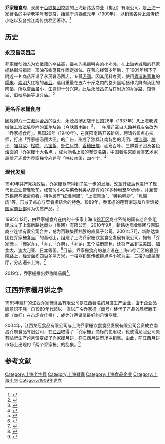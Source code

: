 {{Infobox_Company
|company_name = 上海乔家栅饮食食品发展有限公司<br/>乔家栅食府
|company_logo = [[file:Qiaojiashan.jpg|160px]]
|company_type = 国有企业
|company_slogan = 
|foundation = 1909年的[[清朝|清朝]][[上海|上海]]
|location = [[中国|中国]][[上海|上海]][[徐汇区|徐汇区]]襄阳南路336号
|key_people = 李益高（创办人）
|num_employees  = 
|industry = 食品业、饮食业
|products = 上海传统小吃、江南传统糕团、<br>苏锡帮徽帮中餐
|revenue = 
|parent = [[徐汇区|徐汇区人民政府]]控股的上海新路达商业（集团）有限公司
|subsid = 
|homepage = [http://www.newroad.com.cn/OtherNewsDetail.asp?id=11&nid=4&mid=3&tid=24 新路达商业（集团）有限公司上的介绍]
}}
{{中国非物质文化遗产
|级别 = 省
|省区市 = 上海市
|名称 = 乔家栅糕点制作技艺
|图片 = 
|申报地区或单位 = [[徐汇区|徐汇区]]
|分类 = 传统技艺
|序号 = 209
|编号项目 = Ⅷ-79
|登录时间 = 2015年
}}

'''乔家栅食府'''，隶属于[[百联集团|百联集团]]控股的上海新路达商业（集团）有限公司，是[[上海|上海]]一家著名的[[中华老字号|中华老字号]]餐饮店，始建于清宣统元年（1909年），以销售各种上海传统小吃以及各式江南传统糕团著称。<ref>{{cite news |title=上海有不少老字号的名字让人傻傻分不清楚_央广网 |url=http://www.cnr.cn/shanghai/tt/20191208/t20191208_524888807.shtml |accessdate=2021-11-02 |work=央广网 |archive-date=2021-11-02 |archive-url=https://web.archive.org/web/20211102081201/http://www.cnr.cn/shanghai/tt/20191208/t20191208_524888807.shtml }}</ref>

==历史==
===永茂昌汤团店===
乔家栅创始人为安徽籍的李益高，最初为挑担叫卖的小吃摊，在[[上海老城厢|上海老城厢]]的乔家栅路街沿措起一顶油布帐篷算作固定摊位。在苦心经营多年后，于1909年租下了附近一爿商品开设了永茂昌汤团店，专营[[汤圆|汤圆]]。因其用料考究，使用[[朱家角镇|青浦朱家角]]的[[糯米|糯米]]、[[崇明|崇明]]大红袍的[[赤豆|赤豆]]、选用重量在五六十斤之内的整头黑毛猪作为鲜肉汤团的肉馅，所以店面虽小，生意却十分兴隆。此后永茂昌先后在附近的乔家路、馆驿街、旧校场路等设分店。<ref name="食品与生活">{{cite book|url=|title=王家沙和乔家栅|date=2011年6期|location= 中国|publisher=《食品与生活》杂志|author=程乃珊|page=53}}</ref>

===更名乔家栅食府===
因躲避[[淞沪会战|八一三淞沪会战]]的战火，永茂昌汤团店于民国26年（1937年）从上海老城搬往[[上海法租界|上海法租界]]内的亚尔培路（今陕西南路）<ref>{{cite web|author1=上海饮食服务业志|title=第一节　名店|url=http://www.shtong.gov.cn/Newsite/node2/node2245/node74959/node74963/node74987/node74991/userobject1ai90745.html|accessdate=2017-09-22|archive-date=2016-03-05|archive-url=https://web.archive.org/web/20160305033740/http://www.shtong.gov.cn/newsite/node2/node2245/node74959/node74963/node74987/node74991/userobject1ai90745.html|dead-url=no}}</ref>，一年后迁至自忠路并将店名改为「乔家栅食府」。民国29年（1940年），在襄阳南路开设新店，聘请各帮点心技师，打出「乔家栅汤团大王」的广告，形成了独具江南特色的汤团、[[擂沙圆|擂沙圆]]、[[粽子|粽子]]、[[猫耳朵|猫耳朵]]、[[松糕|松糕]]、[[八宝饭|八宝饭]]、[[月饼|虾仁月饼]]、[[田螺|香糟田螺]]、面筋百叶、三鲜碧子团及各色[[烩面|烩面]]的「乔家栅十大名点」，成为驰名上海的餐饮名店，中国著名[[京剧|京剧]]表演艺术家[[周信芳|周信芳]]还曾为乔家栅食府题写「味传南国」四个字。<ref name="地方志">{{cite book|url=http://www.shtong.gov.cn/newsite/node2/node4/node2249/xuhui/node38422/node38468/node63510/userobject1ai23640.html|title=徐汇区特色商店|date=|location=中国|publisher=上海市地方志办公室|author=上海通网站|page=|access-date=2019-04-15|archive-date=2016-04-26|archive-url=https://web.archive.org/web/20160426003612/http://www.shtong.gov.cn/Newsite/node2/node4/node2249/xuhui/node38422/node38468/node63510/userobject1ai23640.html}}</ref>

===现代发展===
[[第二次国共内战|1949年共产党执政]]后，乔家栅食府得到了进一步的发展，[[改革开放|改革开放]]后也进行了现代化企业管理改革。经营的小吃与菜色种类从原有的20多种增至50余种，并兼营苏锡帮与徽帮菜肴，特色菜有“红烧河鳗”、“上海熏鱼”、“特色鸭膀”、“乳腐肉”等，形成了点心与菜肴相结合的特色。1989年，乔家栅的莲蓉麻球和八宝饭被[[中华人民共和国商业部|国家商业部]]评为优质产品。<ref name="网易">{{cite book|url=http://news.163.com/10/0211/15/5V8K09LN000120GR.html|title=味传南国喬家栅|date=|location=中国|publisher=[[网易|网易]]转[[新民晚报|新民晚报]]|author=|page=|access-date=2011-11-12|archive-url=https://web.archive.org/web/20140203111332/http://news.163.com/10/0211/15/5V8K09LN000120GR.html|archive-date=2014-02-03|dead-url=yes}}</ref>

1995年12月，由乔家栅食府在内的十多家上海市[[徐汇区|徐汇区]]商业系统的国有老企业组建成立了上海新路达商业（集团）有限公司。2010年9月，新路达商业集团与百联商业连锁有限公司合并，成为百联集团控股的直属子公司。2001年7月，新路达集团在乔家栅食品厂的基础上，组建了上海乔家栅饮食食品发展有限公司，拥有「乔家栅」、「栅家乔」、「乔」、「乔府」、「乔家」五个注册商标，还将产品销往[[美国|美国]]、[[加拿大|加拿大]]、[[澳大利亚|澳大利亚]]、[[日本|日本]]等国。<ref name="江西文明网">{{cite book|url=http://news.jxwmw.cn/system/2009/09/09/010159606_04.shtml|title=传递恒久真情 百年乔家栅缔造中华民族商业传奇|date=2009-09-09|location=中国|publisher=江西文明网|author=熊学慧|page=|access-date=2011-11-12|archive-date=2019-07-30|archive-url=https://web.archive.org/web/20190730155912/http://news.jxwmw.cn/system/2009/09/09/010159606_04.shtml}}</ref>目前，乔家栅食府的总店设在上海市徐汇区的[[襄阳南路_(上海)|襄阳南路]]上，经营面积四百多平方米，一楼以销售传统麵点与小吃为主、二楼为点菜餐厅，分店遍布上海。<ref>{{cite news |title=上海180个品牌被评为中华老字号品牌 数量在全国首屈一指 |url=http://sh.chinadaily.com.cn/2018-11/02/content_37184950.htm |accessdate=2021-11-02 |work=中国日报网 |archive-date=2021-11-05 |archive-url=https://web.archive.org/web/20211105042924/http://sh.chinadaily.com.cn/2018-11/02/content_37184950.htm }}</ref>

2019年，乔家栅推出乔咖啡品牌<ref>{{cite news |title=时髦精！112岁乔家栅跨界玩出新高度，包子配咖啡还不够，居然还卖起了包包 |url=https://www.163.com/dy/article/G9BBPURB0514A42S.html |accessdate=2021-05-08 |archive-date=2021-05-10 |archive-url=https://web.archive.org/web/20210510143146/https://www.163.com/dy/article/G9BBPURB0514A42S.html |dead-url=no }}</ref>。

==江西乔家栅月饼之争==
1983年建厂的江西乔家栅食品有限公司是江西著名的[[月饼|月饼]]生产企业，由于企业品牌意识不强，自1980年代起以一直以厂名乔家栅（商号）替代了产品的品牌滕王阁（商标）在市场宣传推广，成为江西销量最好的月饼品牌。

2004年，江西龙冠食品有限公司与上海乔家栅饮食食品发展有限公司合资成立南昌乔府食品有限公司，在[[江西|江西]]取得了「乔家栅」商标的使用权，也使得龙冠公司原有贴牌生产的月饼变成了乔家栅月饼，在江西月饼市场中销售。由此，在江西月饼市场上出现的「两个乔家栅」的乱象。<ref name="江西新闻">{{cite book|url=http://www.jxnews.com.cn/oldnews/n1113/ca760574.htm|title=江西：两个“乔家栅”狭路争锋|date=2004-11-24|location=中国|publisher=[[江西日报|江西日报社江西新闻网]]|author=|page=|access-date=2011-11-12|archive-date=2019-08-04|archive-url=https://web.archive.org/web/20190804122952/http://www.jxnews.com.cn/oldnews/n1113/ca760574.htm}}</ref>

== 参考文献 ==
{{Reflist|2}}

{{上海饮食}}

{{DEFAULTSORT:qiao乔}}

[[Category:上海老字号|Category:上海老字号]]
[[Category:上海餐廳|Category:上海餐廳]]
[[Category:上海食品企业|Category:上海食品企业]]
[[Category:上海小吃|Category:上海小吃]]
[[Category:1909年建立|Category:1909年建立]]